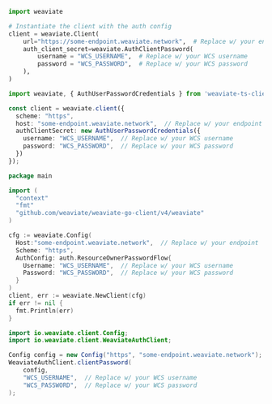 <!-- Delete these imports if already imported in the file -->

<Tabs groupId="languages">
<TabItem value="py" label="Python">

```python
import weaviate

# Instantiate the client with the auth config
client = weaviate.Client(
    url="https://some-endpoint.weaviate.network",  # Replace w/ your endpoint
    auth_client_secret=weaviate.AuthClientPassword(
        username = "WCS_USERNAME",  # Replace w/ your WCS username
        password = "WCS_PASSWORD",  # Replace w/ your WCS password
    ),
)
```

</TabItem>
<TabItem value="ts" label="TypeScript">

```ts
import weaviate, { AuthUserPasswordCredentials } from 'weaviate-ts-client';

const client = weaviate.client({
  scheme: "https",
  host: "some-endpoint.weaviate.network",  // Replace w/ your endpoint
  authClientSecret: new AuthUserPasswordCredentials({
    username: "WCS_USERNAME",  // Replace w/ your WCS username
    password: "WCS_PASSWORD",  // Replace w/ your WCS password
  })
});
```

</TabItem>
<TabItem value="go" label="Go">

```go
package main

import (
  "context"
  "fmt"
  "github.com/weaviate/weaviate-go-client/v4/weaviate"
)

cfg := weaviate.Config(
  Host:"some-endpoint.weaviate.network",  // Replace w/ your endpoint
  Scheme: "https",
  AuthConfig: auth.ResourceOwnerPasswordFlow{
    Username: "WCS_USERNAME",  // Replace w/ your WCS username
    Password: "WCS_PASSWORD",  // Replace w/ your WCS password
  }
)
client, err := weaviate.NewClient(cfg)
if err != nil {
  fmt.Println(err)
}
```

</TabItem>
<TabItem value="java" label="Java">

```java
import io.weaviate.client.Config;
import io.weaviate.client.WeaviateAuthClient;

Config config = new Config("https", "some-endpoint.weaviate.network");  // Replace w/ your endpoint
WeaviateAuthClient.clientPassword(
    config,
    "WCS_USERNAME",  // Replace w/ your WCS username
    "WCS_PASSWORD",  // Replace w/ your WCS password
);
```

</TabItem>
</Tabs>
